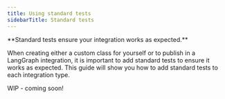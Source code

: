```yaml
---
title: Using standard tests
sidebarTitle: Standard tests
---
```


<Icon icon="flask" size={32} />
**Standard tests ensure your integration works as expected.**

When creating either a custom class for yourself or to publish in a LangGraph integration, it is important to add standard tests to ensure it works as expected. This guide will show you how to add standard tests to each integration type.

WIP - coming soon!
